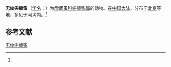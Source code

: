 {{Speciesbox
| name = 无纹尖额蚤
| status = 
| status_system = 
| image = 
| genus = Alona
| species = inreticulata
| authority = (Shen, Sung et Chen, 1964)<ref name='id12381'>{{cite web| url =http://www.bioinfo.cn/db05/BjdwSpecies.php?action=view&id=12381| title =无纹尖额蚤| work =《中国动物物种编目数据库》| publisher =中国科学院微生物研究所| author =中国科学院动物研究所| accessdate =2009-04-28| deadurl =yes| archiveurl =https://web.archive.org/web/20160305050854/http://www.bioinfo.cn/db05/BjdwSpecies.php?action=view&id=12381| archivedate =2016-03-05}}</ref>
}}

'''无纹尖额蚤'''（[[学名|学名]]：{{lang|la|''Alona inreticulata''}}）为[[盘肠蚤科|盘肠蚤科]][[尖额蚤属|尖额蚤属]]的动物。在[[中国大陆|中国大陆]]，分布于[[北京|北京]]等地，多见于河沟内。<ref name='id12381'/>

== 参考文献 ==
{{reflist}}

{{Wikispecies|Alona inreticulata}}
{{Taxonbar|from=Q11085797}}

[[Category:尖额蚤属|无纹尖额蚤]]


{{节肢动物小作品}}